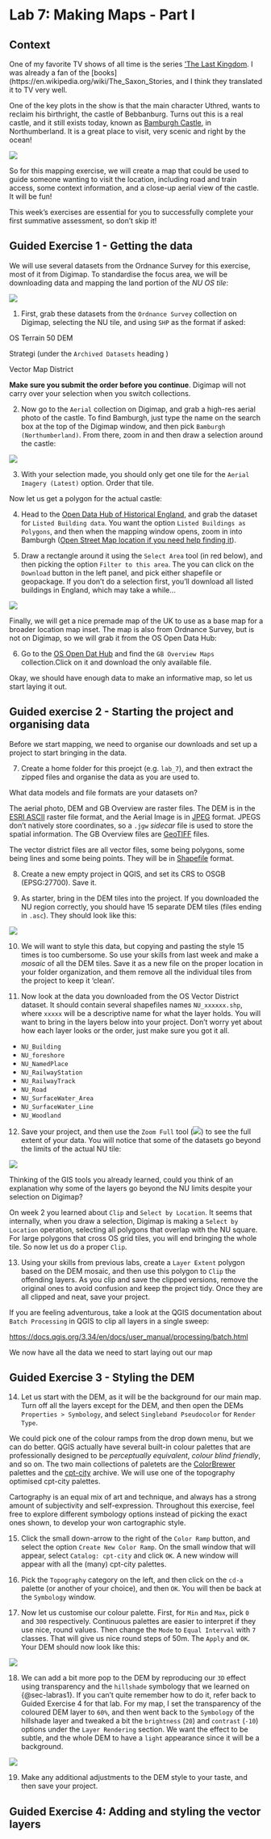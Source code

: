# Lab 7: Making Maps - Part I {#sec-carto1}



## Context

One of my favorite TV shows of all time is the series ['The Last Kingdom](https://en.wikipedia.org/wiki/The_Last_Kingdom_(TV_series)). I was already a fan of the [books](https://en.wikipedia.org/wiki/The_Saxon_Stories, and I think they translated it to TV very well. 

One of the key plots in the show is that the main character Uthred, wants to reclaim his birthright, the castle of Bebbanburg. Turns out this is a real castle, and it still exists today, known as [Bamburgh Castle](https://en.wikipedia.org/wiki/Bamburgh_Castle), in Northumberland. It is a great place to visit, very scenic and right by the ocean!

![](https://upload.wikimedia.org/wikipedia/commons/thumb/5/5f/Bamburgh_Castle%2C_beautiful_day.jpg/1023px-Bamburgh_Castle%2C_beautiful_day.jpg)

So for this mapping exercise, we will create a map that could be used to guide someone wanting to visit the location, including road and train access, some context information, and a close-up aerial view of the castle. It will be fun!

This week's exercises are essential for you to successfully complete your first summative assessment, so don't skip it!

## Guided Exercise 1 - Getting the data

We will use several datasets from the Ordnance Survey for this exercise, most of it from Digimap. To standardise the focus area, we will be downloading data and mapping the land portion of the *NU OS tile*:

![](images/lab_7/lab7_fig1_nu.jpg)

(@) First, grab these datasets from the `Ordnance Survey` collection on Digimap, selecting the NU tile, and using `SHP` as the format if asked:

OS Terrain 50 DEM

Strategi (under the `Archived Datasets` heading )

Vector Map District

**Make sure you submit the order before you continue**. Digimap will not carry over your selection when you switch collections. 

(@) Now go to the `Aerial` collection on Digimap, and grab a high-res aerial photo of the castle. To find Bamburgh, just type the name on the search box at the top of the Digimap window, and then pick `Bamburgh (Northumberland)`. From there, zoom in and then draw a selection around the castle:

![](images/lab_7/lab7_fig3_aerial.jpg)

(@) With your selection made, you should only get one tile for the `Aerial Imagery (Latest)` option. Order that tile. 

Now let us get a polygon for the actual castle:

(@) Head to the [Open Data Hub of Historical England](https://historicengland.org.uk/listing/the-list/data-downloads/), and grab the dataset for `Listed Building data`. You want the option `Listed Buildings as Polygons`, and then when the mapping window opens, zoom in into Bamburgh ([Open Street Map  location if you need help finding it](https://www.openstreetmap.org/search?query=Bamburgh#map=14/55.59675/-1.72005)).

(@) Draw a rectangle around it using the `Select Area` tool (in red below), and then picking the option `Filter to this area`. The you can click on the `Download` button in the left panel, and pick either shapefile or geopackage. If you don't do a selection first, you'll download all listed buildings in England, which may take a while...

![](images/lab_7/lab7_fig2_histo.jpg)


Finally, we will get a nice premade map of the UK to use as a base map for a broader location map inset. The map is also from Ordnance Survey, but is not on Digimap, so we will grab it from the OS Open Data Hub:

(@) Go to the [OS Open Dat Hub](https://osdatahub.os.uk/downloads/open) and find the `GB Overview Maps` collection.Click on it and download the only available file. 

Okay, we should have enough data to make an informative map, so let us start laying it out.

## Guided exercise 2 - Starting the project and organising data

Before we start mapping, we need to organise our downloads and set up a project to start bringing in the data. 

(@) Create a home folder for this proejct (e.g. `lab_7`), and then extract the zipped files and organise the data as you are used to.  

::: {.callout-important title="Stop and Think"}
What data models and file formats are your datasets on?
:::

::: {.callout-important title="Click for answer" collapse="true" appearance="minimal"}
The aerial photo, DEM and GB Overview are raster files. The DEM is in the [ESRI ASCII](https://support.geocue.com/ascii-raster-files-asc/) raster file format, and the Aerial Image is in [JPEG](https://en.wikipedia.org/wiki/JPEG) format. JPEGS don't natively store coordinates, so a `.jgw` *sidecar*  file is used to store the spatial information. The GB Overview files are [GeoTIFF](https://www.ogc.org/standard/geotiff/) files.

The vector district files are all vector files, some being polygons, some being lines and some being points. They will be in [Shapefile](https://en.wikipedia.org/wiki/Shapefile) format.  
:::

(@) Create a new empty project in QGIS, and set its CRS to OSGB (EPSG:27700). Save it.

(@) As starter, bring in the DEM tiles into the project. If you downloaded the NU region correctly, you should have 15 separate DEM tiles (files ending in `.asc`). They should look like this:

![](images/lab_7/lab7_fig4_demsl.jpg)

(@) We will want to style this data, but copying and pasting the style 15 times is too cumbersome. So use your skills from last week and make a *mosaic* of all the DEM tiles. Save it as a new file on the proper location in your folder organization, and them remove all the individual tiles from the project to keep it 'clean'.

(@) Now look at the data you downloaded from the OS Vector District dataset. It should contain several shapefiles names `NU_xxxxxx.shp`, where `xxxxx` will be a descriptive name for what the layer holds. You will want to bring in the layers below into your project. Don't worry yet about how each layer looks or the order, just make sure you got it all.

- `NU_Building`
- `NU_foreshore`
- `NU_NamedPlace`
- `NU_RailwayStation`
- `NU_RailwayTrack`
- `NU_Road`
- `NU_SurfaceWater_Area`
- `NU_SurfaceWater_Line`
- `NU_Woodland`

(@) Save your project, and then use the `Zoom Full` tool (![](https://docs.qgis.org/3.10/en/_images/mActionZoomFullExtent.png)) to see the full extent of your data. You will notice that some of the datasets go beyond the limits of the actual NU tile:

![](images/lab_7/lab7_fig5_toomuch.jpg)


::: {.callout-important title="Stop and Think"}
Thinking of the GIS tools you already learned, could you think of an explanation why some of the layers go beyond the NU limits despite your selection on Digimap?
:::

::: {.callout-important title="Click for answer" collapse="true" appearance="minimal"}
On week 2 you learned about `Clip` and `Select by Location`. It seems that internally, when you draw a selection, Digimap is making a `Select by Location` operation, selecting all polygons that overlap with the NU square. For large polygons that cross OS grid tiles, you will end bringing the whole tile. So now let us do a proper `Clip`. 
:::

(@) Using your skills from previous labs, create a `Layer Extent` polygon based on the DEM mosaic, and then use this polygon to `Clip` the offending layers. As you clip and save the clipped versions, remove the original ones to avoid confusion and keep the project tidy. Once they are all clipped and neat, save your project. 

::: {.callout-tip}
If you are feeling adventurous, take a look at the QGIS documentation about `Batch Processing` in QGIS to clip all layers in a single sweep:

[https://docs.qgis.org/3.34/en/docs/user_manual/processing/batch.html](https://docs.qgis.org/3.34/en/docs/user_manual/processing/batch.html)
:::

We now have all the data we need to start laying out our map

## Guided Exercise 3 - Styling the DEM

(@) Let us start with the DEM, as it will be the background for our main map. Turn off all the layers except for the DEM, and then open the DEMs `Properties > Symbology`, and select `Singleband Pseudocolor` for `Render Type`.

We could pick one of the colour ramps from the drop down menu, but we can do better. QGIS actually have several built-in colour palettes that are professionally designed to be *perceptually equivalent*, *colour blind friendly*, and so on. The two main collections of paletets are the [ColorBrewer](https://colorbrewer2.org/#type=sequential&scheme=BuGn&n=3)  palettes and the [cpt-city](http://seaviewsensing.com/pub/cpt-city/) archive. We will use one of the topography optimised cpt-city palettes.

::: {.callout-tip}
Cartography is an equal mix of art and technique, and always has a strong amount of subjectivity and self-expression. Throughout this exercise, feel free to explore different symbology options instead of picking the exact ones shown, to develop your won cartographic style.
:::

(@) Click the small down-arrow to the right of  the `Color Ramp` button, and select the option `Create New Color Ramp`. On the small window that will appear, select `Catalog: cpt-city` and click `OK`. A new window will appear with all the (many) cpt-city palettes. 

(@) Pick the `Topography` category on the left, and then click on the `cd-a` palette (or another of your choice), and then `OK`. You will then be back at the `Symbology`  window. 

(@) Now let us customise our colour palette. First, for `Min` and `Max`, pick `0` and `300` respectively. Continuous palettes are easier to interpret if they use nice, round values. Then change the `Mode` to `Equal Interval` with `7` classes. That will give us nice round steps of 50m. The `Apply` and `OK`. Your DEM should now look like this:

![](images/lab_7/lab7_fig6_coldem.jpg)

(@) We can add a bit more pop to the DEM by reproducing our `3D` effect using transparency and the `hillshade` symbology that we learned on {@sec-labras1}. If you can't quite remember how to do it, refer back to Guided Exercise 4 for that lab. For my map, I set the transparency of the coloured DEM layer to `60%`, and then went back to the `Symbology` of the hillshade layer and tweaked a bit the `brightness` (`20`) and `contrast` (`-10`) options under the `Layer Rendering` section. We want the effect to be subtle, and the whole DEM to have a `light` appearance since it will be a background. 

![](images/lab_7/lab7_fig7_hillshade.jpg)

(@) Make any additional adjustments to the DEM style to your taste, and then save your project.

## Guided Exercise 4: Adding and styling the vector layers




